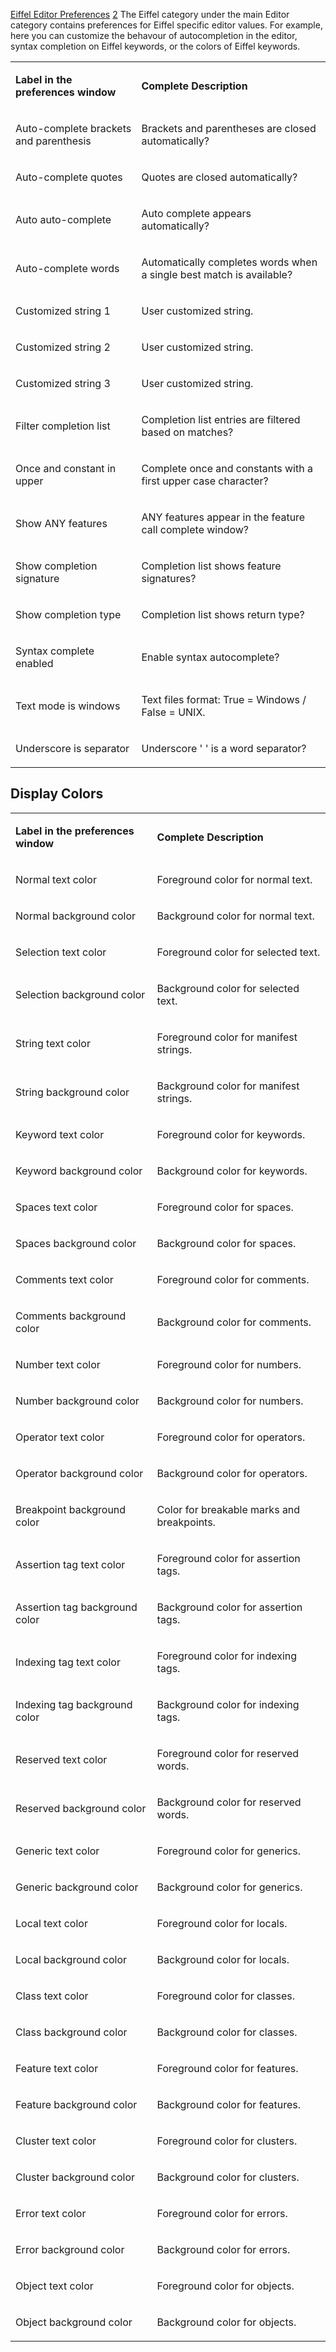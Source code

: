 [[Property:title|Eiffel Editor Preferences]]
[[Property:weight|2]]
The Eiffel category under the main Editor category contains preferences for Eiffel specific editor values. For example, here you can customize the behavour of autocompletion in the editor, syntax completion on Eiffel keywords, or the colors of Eiffel keywords.
{| border="1" 
|- 
| '''Label in the preferences window'''
| '''Complete Description'''
|- 
| Auto-complete brackets and parenthesis
| Brackets and parentheses are closed automatically?
|- 
| Auto-complete quotes
| Quotes are closed automatically?
|- 
| Auto auto-complete
| Auto complete appears automatically?
|- 
| Auto-complete words
| Automatically completes words when a single best match is available?
|- 
| Customized string 1
| User customized string.
|- 
| Customized string 2
| User customized string.
|- 
| Customized string 3
| User customized string.
|- 
| Filter completion list
| Completion list entries are filtered based on matches?
|- 
| Once and constant in upper
| Complete once and constants with a first upper case character?
|- 
| Show ANY features
| ANY features appear in the feature call complete window?
|- 
| Show completion signature
| Completion list shows feature signatures?
|- 
| Show completion type
| Completion list shows return type?
|- 
| Syntax complete enabled
| Enable syntax autocomplete?
|- 
| Text mode is windows
| Text files format: True = Windows / False = UNIX.
|- 
| Underscore is separator
| Underscore ' ' is a word separator?
|}

==Display Colors==

{| border="1" 
|- 
| '''Label in the preferences window'''
| '''Complete Description'''
|- 
| Normal text color
| Foreground color for normal text.
|- 
| Normal background color
| Background color for normal text.
|- 
| Selection text color
| Foreground color for selected text.
|- 
| Selection background color
| Background color for selected text.
|- 
| String text color
| Foreground color for manifest strings.
|- 
| String background color
| Background color for manifest strings.
|- 
| Keyword text color
| Foreground color for keywords.
|- 
| Keyword background color
| Background color for keywords.
|- 
| Spaces text color
| Foreground color for spaces.
|- 
| Spaces background color
| Background color for spaces.
|- 
| Comments text color
| Foreground color for comments.
|- 
| Comments background color
| Background color for comments.
|- 
| Number text color
| Foreground color for numbers.
|- 
| Number background color
| Background color for numbers.
|- 
| Operator text color
| Foreground color for operators.
|- 
| Operator background color
| Background color for operators.
|- 
| Breakpoint background color
| Color for breakable marks and breakpoints.
|- 
| Assertion tag text color
| Foreground color for assertion tags.
|- 
| Assertion tag background color
| Background color for assertion tags.
|- 
| Indexing tag text color
| Foreground color for indexing tags.
|- 
| Indexing tag background color
| Background color for indexing tags.
|- 
| Reserved text color
| Foreground color for reserved words.
|- 
| Reserved background color
| Background color for reserved words.
|- 
| Generic text color
| Foreground color for generics.
|- 
| Generic background color
| Background color for generics.
|- 
| Local text color
| Foreground color for locals.
|- 
| Local background color
| Background color for locals.
|- 
| Class text color
| Foreground color for classes.
|- 
| Class background color
| Background color for classes.
|- 
| Feature text color
| Foreground color for features.
|- 
| Feature background color
| Background color for features.
|- 
| Cluster text color
| Foreground color for clusters.
|- 
| Cluster background color
| Background color for clusters.
|- 
| Error text color
| Foreground color for errors.
|- 
| Error background color
| Background color for errors.
|- 
| Object text color
| Foreground color for objects.
|- 
| Object background color
| Background color for objects.
|}




